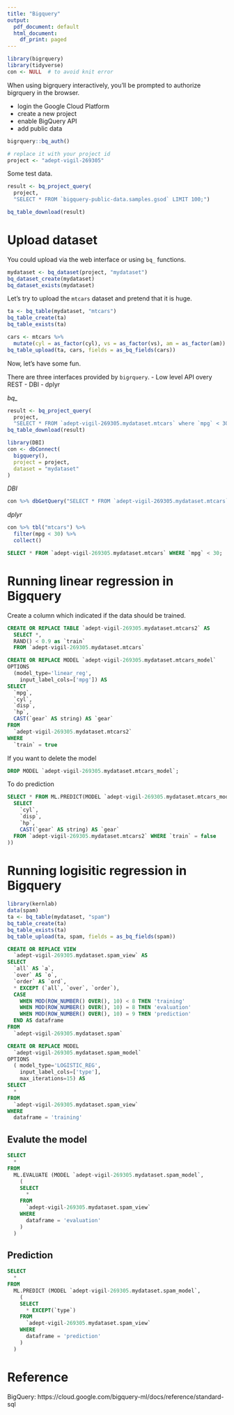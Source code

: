 ```yaml
---
title: "Bigquery"
output:
  pdf_document: default
  html_document:
    df_print: paged
---
```



```r
library(bigrquery)
library(tidyverse)
con <- NULL  # to avoid knit error
```

When using bigrquery interactively, you’ll be prompted to authorize bigrquery in the browser. 

- login the Google Cloud Platform
- create a new project
- enable BigQuery API
- add public data


```r
bigrquery::bq_auth()
```
```r
# replace it with your project id
project <- "adept-vigil-269305"
```


Some test data.
```r
result <- bq_project_query(
  project,
  "SELECT * FROM `bigquery-public-data.samples.gsod` LIMIT 100;")
```

```r
bq_table_download(result)
```


# Upload dataset

You could upload via the web interface or using `bq_` functions.


```r
mydataset <- bq_dataset(project, "mydataset")
bq_dataset_create(mydataset)
bq_dataset_exists(mydataset)
```

Let's try to upload the `mtcars` dataset and pretend that it is huge.


```r
ta <- bq_table(mydataset, "mtcars")
bq_table_create(ta)
bq_table_exists(ta)

cars <- mtcars %>% 
  mutate(cyl = as_factor(cyl), vs = as_factor(vs), am = as_factor(am))
bq_table_upload(ta, cars, fields = as_bq_fields(cars))
```

Now, let's have some fun.

There are three interfaces provided by `bigrquery`.
- Low level API overy REST
- DBI
- dplyr


*bq_*
```r
result <- bq_project_query(
  project,
  "SELECT * FROM `adept-vigil-269305.mydataset.mtcars` where `mpg` < 30")
bq_table_download(result)
```

```r
library(DBI)
con <- dbConnect(
  bigquery(),
  project = project,
  dataset = "mydataset"
)
```

*DBI*
```r
con %>% dbGetQuery("SELECT * FROM `adept-vigil-269305.mydataset.mtcars` WHERE `mpg` < 30")
```

*dplyr*
```r
con %>% tbl("mtcars") %>% 
  filter(mpg < 30) %>% 
  collect()
```


```sql
SELECT * FROM `adept-vigil-269305.mydataset.mtcars` WHERE `mpg` < 30;
```


# Running linear regression in Bigquery

Create a column which indicated if the data should be trained.
```sql
CREATE OR REPLACE TABLE `adept-vigil-269305.mydataset.mtcars2` AS
  SELECT *,
  RAND() < 0.9 as `train`
  FROM `adept-vigil-269305.mydataset.mtcars`
```


```sql
CREATE OR REPLACE MODEL `adept-vigil-269305.mydataset.mtcars_model`
OPTIONS
  (model_type='linear_reg',
    input_label_cols=['mpg']) AS
SELECT
  `mpg`,
  `cyl`,
  `disp`,
  `hp`,
  CAST(`gear` AS string) AS `gear`
FROM
  `adept-vigil-269305.mydataset.mtcars2`
WHERE
  `train` = true
```

If you want to delete the model
```sql
DROP MODEL `adept-vigil-269305.mydataset.mtcars_model`;
```

To do prediction

```sql
SELECT * FROM ML.PREDICT(MODEL `adept-vigil-269305.mydataset.mtcars_model`, (
  SELECT
    `cyl`,
    `disp`,
    `hp`,
    CAST(`gear` AS string) AS `gear`
  FROM `adept-vigil-269305.mydataset.mtcars2` WHERE `train` = false
))
```

# Running logisitic regression in Bigquery

```r
library(kernlab)
data(spam)
ta <- bq_table(mydataset, "spam")
bq_table_create(ta)
bq_table_exists(ta)
bq_table_upload(ta, spam, fields = as_bq_fields(spam))
```

```sql
CREATE OR REPLACE VIEW
  `adept-vigil-269305.mydataset.spam_view` AS
SELECT
  `all` AS `a`,
  `over` AS `o`,
  `order` AS `ord`,
  * EXCEPT (`all`, `over`, `order`),
  CASE
    WHEN MOD(ROW_NUMBER() OVER(), 10) < 8 THEN 'training'
    WHEN MOD(ROW_NUMBER() OVER(), 10) = 8 THEN 'evaluation'
    WHEN MOD(ROW_NUMBER() OVER(), 10) = 9 THEN 'prediction'
  END AS dataframe
FROM
  `adept-vigil-269305.mydataset.spam`
```


```sql
CREATE OR REPLACE MODEL
  `adept-vigil-269305.mydataset.spam_model`
OPTIONS
  ( model_type='LOGISTIC_REG',
    input_label_cols=['type'],
    max_iterations=15) AS
SELECT
  *
FROM
  `adept-vigil-269305.mydataset.spam_view`
WHERE
  dataframe = 'training'
```


## Evalute the model

```sql
SELECT
  *
FROM
  ML.EVALUATE (MODEL `adept-vigil-269305.mydataset.spam_model`,
    (
    SELECT
      *
    FROM
      `adept-vigil-269305.mydataset.spam_view`
    WHERE
      dataframe = 'evaluation'
    )
  )
```

## Prediction

```sql
SELECT
  *
FROM
  ML.PREDICT (MODEL `adept-vigil-269305.mydataset.spam_model`,
    (
    SELECT
      * EXCEPT(`type`)
    FROM
      `adept-vigil-269305.mydataset.spam_view`
    WHERE
      dataframe = 'prediction'
    )
  )
```



# Reference

BigQuery: https://cloud.google.com/bigquery-ml/docs/reference/standard-sql
